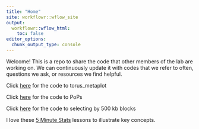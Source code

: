 ```yaml
---
title: "Home"
site: workflowr::wflow_site
output:
  workflowr::wflow_html:
    toc: false
editor_options:
  chunk_output_type: console
---
```


Welcome! This is a repo to share the code that other members of the lab are working on. We can continuously update it with codes that we refer to often, questions we ask, or resources we find helpful.

Click [here](torus_metaplot.html) for the code to torus_metaplot

Click [here](popsscropts.html) for the code to PoPs

Click [here](500kb.html) for the code to selecting by 500 kb blocks

I love these [5 Minute Stats](https://stephens999.github.io/fiveMinuteStats/) lessons to illustrate key concepts.


